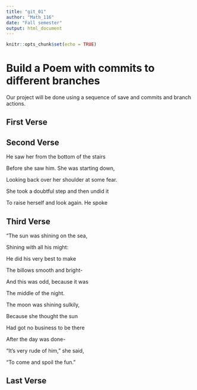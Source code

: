 ```yaml
---
title: "git_01"
author: "Math_116"
date: "Fall semester"
output: html_document
---
```


```r
knitr::opts_chunk$set(echo = TRUE)
```
# Build a Poem with commits to different branches
Our project will be done using a sequence of save and commits and branch actions.
<!-- Do not modify or change any text in "!--" bracketed areas such as this --- these are instructions to
you, if you change any of this the git program will notice it and compromise your git merging strategy !-->

## First Verse 
<!--Put the first five lines of a poem by Lewis Carrol in this section!-->

## Second Verse
<!--Put the first five lines of a poem by Robert Frost here!-->

He saw her from the bottom of the stairs

Before she saw him. She was starting down,

Looking back over her shoulder at some fear.

She took a doubtful step and then undid it

To raise herself and look again. He spoke


## Third Verse
<!--Put the first two verses of The Walrus and the Carpenter here!-->

"The sun was shining on the sea,

Shining with all his might:

He did his very best to make

The billows smooth and bright-

And this was odd, because it was 

The middle of the night.

The moon was shining sulkily,

Because she thought the sun

Had got no business to be there

After the day was done-

"It's very rude of him," she said,

"To come and spoil the fun."


## Last Verse
<!--Put a short poem of your choice 8-20 lines,here!-->

